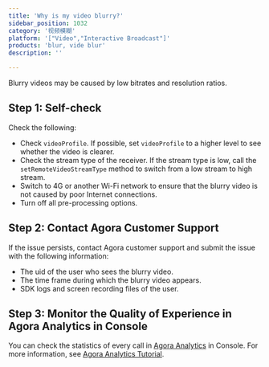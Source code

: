 ```yaml
---
title: 'Why is my video blurry?'
sidebar_position: 1032 
category: '视频模糊' 
platform: '["Video","Interactive Broadcast"]'
products: 'blur, vide blur'   
description: '' 

---
```



Blurry videos may be caused by low bitrates and resolution ratios. 

## Step 1: Self-check

Check the following:

* Check `videoProfile`. If possible, set `videoProfile` to a higher level to see whether the video is clearer.
* Check the stream type of the receiver. If the stream type is low, call the `setRemoteVideoStreamType` method to switch from a low stream to high stream.
* Switch to 4G or another Wi-Fi network to ensure that the blurry video is not caused by poor Internet connections.
* Turn off all pre-processing options.

## Step 2: Contact Agora Customer Support

If the issue persists, contact Agora customer support and submit the issue with the following information:
* The uid of the user who sees the blurry video.
* The time frame during which the blurry video appears.
* SDK logs and screen recording files of the user.

## Step 3: Monitor the Quality of Experience in Agora Analytics in Console

You can check the statistics of every call in [Agora Analytics](https://dashboard.agora.io/analytics/call/search) in Console. For more information, see [Agora Analytics Tutorial](https://dashboard.agora.io/analytics/call/tutorial?_ga=2.197716463.1125435494.1542623251-764614247.1539586349).